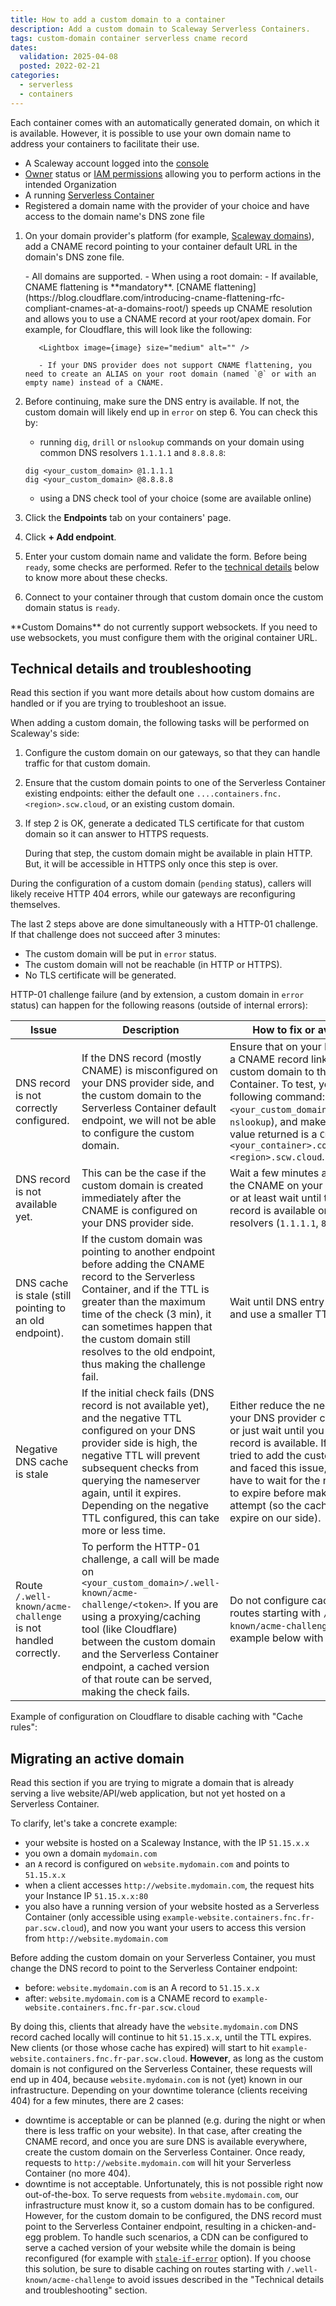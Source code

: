 ```yaml
---
title: How to add a custom domain to a container
description: Add a custom domain to Scaleway Serverless Containers.
tags: custom-domain container serverless cname record
dates:
  validation: 2025-04-08
  posted: 2022-02-21
categories:
  - serverless
  - containers
---
```




Each container comes with an automatically generated domain, on which it is available. However, it is possible to use your own domain name to address your containers to facilitate their use.

<Requirements />

- A Scaleway account logged into the [console](https://console.scaleway.com)
- [Owner](/iam/concepts/#owner) status or [IAM permissions](/iam/concepts/#permission) allowing you to perform actions in the intended Organization
- A running [Serverless Container](/serverless-containers/how-to/deploy-container/)
- Registered a domain name with the provider of your choice and have access to the domain name's DNS zone file

1. On your domain provider's platform (for example, [Scaleway domains](/domains-and-dns/how-to/manage-dns-records/)), add a CNAME record pointing to your container default URL in the domain's DNS zone file.

    <Message type="note">
      - All domains are supported.
      - When using a root domain:
          - If available, CNAME flattening is **mandatory**. [CNAME flattening](https://blog.cloudflare.com/introducing-cname-flattening-rfc-compliant-cnames-at-a-domains-root/) speeds up CNAME resolution and allows you to use a CNAME record at your root/apex domain. For example, for Cloudflare, this will look like the following:

          <Lightbox image={image} size="medium" alt="" />

          - If your DNS provider does not support CNAME flattening, you need to create an ALIAS on your root domain (named `@` or with an empty name) instead of a CNAME.
    </Message>
2. Before continuing, make sure the DNS entry is available. If not, the custom domain will likely end up in `error` on step 6. You can check this by:
    - running `dig`, `drill` or `nslookup` commands on your domain using common DNS resolvers `1.1.1.1` and `8.8.8.8`:
    ```shell
    dig <your_custom_domain> @1.1.1.1
    dig <your_custom_domain> @8.8.8.8
    ```
    - using a DNS check tool of your choice (some are available online)
3. Click the **Endpoints** tab on your containers' page.
4. Click **+ Add endpoint**.
5. Enter your custom domain name and validate the form.
    <Message type="note">
      Before being `ready`, some checks are performed. Refer to the [technical details](#technical-details-and-troubleshooting) below to know more about these checks.
    </Message>
6.  Connect to your container through that custom domain once the custom domain status is `ready`.

<Message type="important">
  **Custom Domains** do not currently support websockets. If you need to use websockets, you must configure them with the original container URL.
</Message>

## Technical details and troubleshooting

Read this section if you want more details about how custom domains are handled or if you are trying to troubleshoot an issue.

When adding a custom domain, the following tasks will be performed on Scaleway's side:

1. Configure the custom domain on our gateways, so that they can handle traffic for that custom domain.
2. Ensure that the custom domain points to one of the Serverless Container existing endpoints: either the default one `....containers.fnc.<region>.scw.cloud`, or an existing custom domain.
3. If step 2 is OK, generate a dedicated TLS certificate for that custom domain so it can answer to HTTPS requests.

    <Message type="note">
      During that step, the custom domain might be available in plain HTTP. But, it will be accessible in HTTPS only once this step is over.
    </Message>

During the configuration of a custom domain (`pending` status), callers will likely receive HTTP 404 errors, while our gateways are reconfiguring themselves.

The last 2 steps above are done simultaneously with a HTTP-01 challenge. If that challenge does not succeed after 3 minutes:

- The custom domain will be put in `error` status.
- The custom domain will not be reachable (in HTTP or HTTPS).
- No TLS certificate will be generated.

HTTP-01 challenge failure (and by extension, a custom domain in `error` status) can happen for the following reasons (outside of internal errors):

| Issue | Description | How to fix or avoid this? |
| ----- | ----------- | ----------- |
| DNS record is not correctly configured. | If the DNS record (mostly CNAME) is misconfigured on your DNS provider side, and the custom domain to the Serverless Container default endpoint, we will not be able to configure the custom domain. | Ensure that on your DNS provider, a CNAME record links your custom domain to the Serverless Container. To test, you can run the following command: `dig <your_custom_domain>` (or `nslookup`), and make sure that the value returned is a `CNAME` record to `<your_container>.containers.fnc.<region>.scw.cloud`. |
| DNS record is not available yet. | This can be the case if the custom domain is created immediately after the CNAME is configured on your DNS provider side. | Wait a few minutes after creating the CNAME on your DNS provider, or at least wait until the DNS record is available on main resolvers (`1.1.1.1`, `8.8.8.8`). |
| DNS cache is stale (still pointing to an old endpoint). | If the custom domain was pointing to another endpoint before adding the CNAME record to the Serverless Container, and if the TTL is greater than the maximum time of the check (3 min), it can sometimes happen that the custom domain still resolves to the old endpoint, thus making the challenge fail. | Wait until DNS entry is available and use a smaller TTL. |
| Negative DNS cache is stale | If the initial check fails (DNS record is not available yet), and the negative TTL configured on your DNS provider side is high, the negative TTL will prevent subsequent checks from querying the nameserver again, until it expires. Depending on the negative TTL configured, this can take more or less time. | Either reduce the negative TTL in your DNS provider configuration, or just wait until you are sure DNS record is available. If you already tried to add the custom domain and faced this issue, you likely have to wait for the negative TTL to expire before making another attempt (so the cache can also expire on our side). |
| Route `/.well-known/acme-challenge` is not handled correctly. | To perform the HTTP-01 challenge, a call will be made on `<your_custom_domain>/.well-known/acme-challenge/<token>`. If you are using a proxying/caching tool (like Cloudflare) between the custom domain and the Serverless Container endpoint, a cached version of that route can be served, making the check fails. | Do not configure caching rules for routes starting with `/.well-known/acme-challenge`. Refer to the example below with Cloudflare. |

Example of configuration on Cloudflare to disable caching with "Cache rules":

<Lightbox image={image2} size="medium" alt="Bypass cache for /.well-known/acme-challenge routes" />

## Migrating an active domain

Read this section if you are trying to migrate a domain that is already serving a live website/API/web application, but not yet hosted on a Serverless Container.

To clarify, let's take a concrete example:

- your website is hosted on a Scaleway Instance, with the IP `51.15.x.x`
- you own a domain `mydomain.com`
- an `A` record is configured on `website.mydomain.com` and points to `51.15.x.x`
- when a client accesses `http://website.mydomain.com`, the request hits your Instance IP `51.15.x.x:80`
- you also have a running version of your website hosted as a Serverless Container (only accessible using `example-website.containers.fnc.fr-par.scw.cloud`), and now you want your users to access this version from `http://website.mydomain.com`

Before adding the custom domain on your Serverless Container, you must change the DNS record to point to the Serverless Container endpoint:

- before: `website.mydomain.com` is an A record to `51.15.x.x`
- after: `website.mydomain.com` is a CNAME record to `example-website.containers.fnc.fr-par.scw.cloud`

By doing this, clients that already have the `website.mydomain.com` DNS record cached locally will continue to hit `51.15.x.x`, until the TTL expires. New clients (or those whose cache has expired) will start to hit `example-website.containers.fnc.fr-par.scw.cloud`. **However**, as long as the custom domain is not configured on the Serverless Container, these requests will end up in 404, because `website.mydomain.com` is not (yet) known in our infrastructure. Depending on your downtime tolerance (clients receiving 404) for a few minutes, there are 2 cases:

- downtime is acceptable or can be planned (e.g. during the night or when there is less traffic on your website). In that case, after creating the CNAME record, and once you are sure DNS is available everywhere, create the custom domain on the Serverless Container. Once ready, requests to `http://website.mydomain.com` will hit your Serverless Container (no more 404).
- downtime is not acceptable. Unfortunately, this is not possible right now out-of-the-box. To serve requests from `website.mydomain.com`, our infrastructure must know it, so a custom domain has to be configured. However, for the custom domain to be configured, the DNS record must point to the Serverless Container endpoint, resulting in a chicken-and-egg problem. To handle such scenarios, a CDN can be configured to serve a cached version of your website while the domain is being reconfigured (for example with [`stale-if-error`](https://developer.mozilla.org/fr/docs/Web/HTTP/Headers/Cache-Control#stale-if-error) option). If you choose this solution, be sure to disable caching on routes starting with `/.well-known/acme-challenge` to avoid issues described in the "Technical details and troubleshooting" section.
